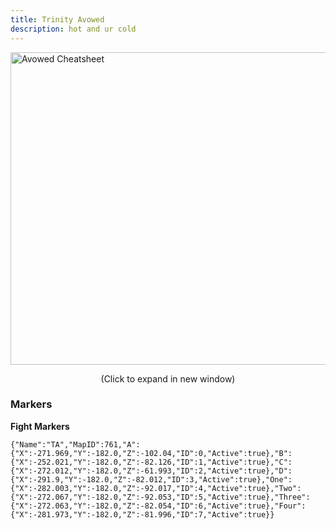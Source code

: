 ```yaml
---
title: Trinity Avowed
description: hot and ur cold
---
```



<link
  rel="stylesheet"
  media="(prefers-color-scheme:dark)"
  href="https://cdn.jsdelivr.net/npm/@shoelace-style/shoelace@2.15.1/cdn/themes/dark.css"
  onload="document.documentElement.classList.add('sl-theme-dark');"
/>
<script type="module" src="https://cdn.jsdelivr.net/npm/@shoelace-style/shoelace@2.15.1/cdn/shoelace-autoloader.js"></script>

<Image
    src="/drs/guides/ta.png"
    width="700"
    height="500"
    decoding="async"
    loading="eager"
    alt="Avowed Cheatsheet"
    onclick="window.open('/drs/guides/ta.png','_blank')"
    style="cursor:pointer; display: block !important; margin-left: auto; margin-right: auto;"
/>
<p style="text-align:center; margin-top: 0;">(Click to expand in new window)</p>

### Markers
**Fight Markers**
```
{"Name":"TA","MapID":761,"A":{"X":-271.969,"Y":-182.0,"Z":-102.04,"ID":0,"Active":true},"B":{"X":-252.021,"Y":-182.0,"Z":-82.126,"ID":1,"Active":true},"C":{"X":-272.012,"Y":-182.0,"Z":-61.993,"ID":2,"Active":true},"D":{"X":-291.9,"Y":-182.0,"Z":-82.012,"ID":3,"Active":true},"One":{"X":-282.003,"Y":-182.0,"Z":-92.017,"ID":4,"Active":true},"Two":{"X":-272.067,"Y":-182.0,"Z":-92.053,"ID":5,"Active":true},"Three":{"X":-272.063,"Y":-182.0,"Z":-82.054,"ID":6,"Active":true},"Four":{"X":-281.973,"Y":-182.0,"Z":-81.996,"ID":7,"Active":true}}
```
